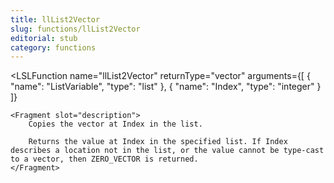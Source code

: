 ```yaml
---
title: llList2Vector
slug: functions/llList2Vector
editorial: stub
category: functions
---
```


<LSLFunction
	name="llList2Vector"
	returnType="vector"
	arguments={[
	{
		"name": "ListVariable",
		"type": "list"
	},
	{
		"name": "Index",
		"type": "integer"
	}
]}
>
	<Fragment slot="description">
		Copies the vector at Index in the list.
		
		Returns the value at Index in the specified list. If Index describes a location not in the list, or the value cannot be type-cast to a vector, then ZERO_VECTOR is returned.
	</Fragment>
</LSLFunction>
